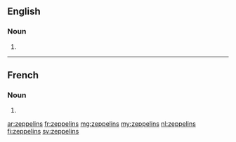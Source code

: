 ==English==

===Noun===
{{head|en|noun plural form}}

# {{plural of|zeppelin|lang=en}}

----

==French==

===Noun===
{{head|fr|noun plural form|cat2= nouns lacking gender}}

# {{plural of|zeppelin|lang=fr}}

[[ar:zeppelins]]
[[fr:zeppelins]]
[[mg:zeppelins]]
[[my:zeppelins]]
[[nl:zeppelins]]
[[fi:zeppelins]]
[[sv:zeppelins]]